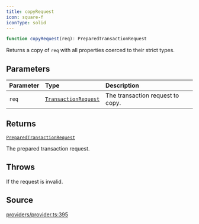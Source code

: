 ```yaml
---
title: copyRequest
icon: square-f
iconType: solid
---
```


```ts
function copyRequest(req): PreparedTransactionRequest
```

Returns a copy of `req` with all properties coerced to their strict types.

## Parameters

| Parameter | Type | Description |
| :------ | :------ | :------ |
| `req` | [`TransactionRequest`](/sdk/content/type-aliases/TransactionRequest) | The transaction request to copy. |

## Returns

[`PreparedTransactionRequest`](/sdk/content/type-aliases/PreparedTransactionRequest)

The prepared transaction request.

## Throws

If the request is invalid.

## Source

[providers/provider.ts:395](https://github.com/dominant-strategies/quais.js/blob/c5f991423178493ef964731be9238d952f3e77dd/src/providers/provider.ts#L395)
